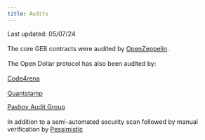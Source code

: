 ```yaml
---
title: Audits
---
```


Last updated: 05/07/24\
\
The core GEB contracts were audited by [OpenZeppelin](https://github.com/reflexer-labs/geb-audits/tree/master/open-zeppelin/core-contracts).\
\
The Open Dollar protocol has also been audited by:\
\
[Code4rena\
](https://code4rena.com/contests/2023-10-open-dollar)\
[Quantstamp](https://certificate.quantstamp.com/full/open-dollar-smart-contract-audit/202828fa-eb09-4d33-beab-c1ebee11ebd1/index.html)

[Pashov Audit Group\
](https://www.pashov.net/)\
In addition to a semi-automated security scan followed by manual verification by [Pessimistic](https://pessimistic.io/)